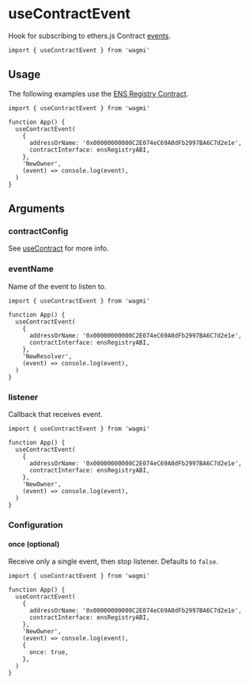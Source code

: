 # useContractEvent

Hook for subscribing to ethers.js Contract [events](https://docs.ethers.io/v5/api/contract/contract/#Contract--events).

```tsx
import { useContractEvent } from 'wagmi'
```

## Usage

The following examples use the [ENS Registry Contract](https://etherscan.io/address/0x00000000000C2E074eC69A0dFb2997BA6C7d2e1e#code).

```tsx
import { useContractEvent } from 'wagmi'

function App() {
  useContractEvent(
    {
      addressOrName: '0x00000000000C2E074eC69A0dFb2997BA6C7d2e1e',
      contractInterface: ensRegistryABI,
    },
    'NewOwner',
    (event) => console.log(event),
  )
}
```

## Arguments

### contractConfig

See [useContract](/docs/hooks/useContract) for more info.

### eventName

Name of the event to listen to.

```tsx {9}
import { useContractEvent } from 'wagmi'

function App() {
  useContractEvent(
    {
      addressOrName: '0x00000000000C2E074eC69A0dFb2997BA6C7d2e1e',
      contractInterface: ensRegistryABI,
    },
    'NewResolver',
    (event) => console.log(event),
  )
}
```

### listener

Callback that receives event.

```tsx {10}
import { useContractEvent } from 'wagmi'

function App() {
  useContractEvent(
    {
      addressOrName: '0x00000000000C2E074eC69A0dFb2997BA6C7d2e1e',
      contractInterface: ensRegistryABI,
    },
    'NewOwner',
    (event) => console.log(event),
  )
}
```

### Configuration

#### once (optional)

Receive only a single event, then stop listener. Defaults to `false`.

```tsx {12}
import { useContractEvent } from 'wagmi'

function App() {
  useContractEvent(
    {
      addressOrName: '0x00000000000C2E074eC69A0dFb2997BA6C7d2e1e',
      contractInterface: ensRegistryABI,
    },
    'NewOwner',
    (event) => console.log(event),
    {
      once: true,
    },
  )
}
```
